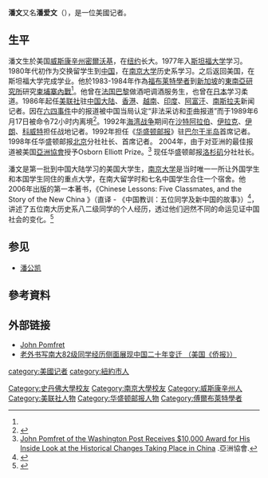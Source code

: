 {{noteTA
|1=zh-hans:福布莱特; zh-hant:傅爾布萊特;
}}
'''潘文'''又名'''潘爱文'''（{{lang-en|John Pomfret}}），是一位美國记者。

==生平==
潘文生於美国[[威斯康辛州|威斯康辛州]][[密爾沃基|密爾沃基]]，在[[纽约|纽约]]长大。1977年入[[斯坦福大学|斯坦福大学]]学习。1980年代初作为交换留学生到[[中国|中国]]，在[[南京大学|南京大学]]历史系学习。之后返回美国，在斯坦福大学完成学业。他於1983-1984年作為[[福布莱特计划|福布莱特學者]]到[[新加坡|新加坡]]的[[東南亞研究所|東南亞研究所]]研究[[柬埔寨內戰|柬埔寨內戰]]<ref name="asia"/>。他曾在[[法国|法国]][[巴黎|巴黎]]做酒吧调酒服务生，也曾在[[日本|日本]]学习柔道。1986年起任[[美联社|美联社]]驻[[中国大陆|中国大陆]]、[[香港|香港]]、[[越南|越南]]、[[印度|印度]]、[[阿富汗|阿富汗]]、[[南斯拉夫|南斯拉夫]]新闻记者。因在[[六四事件|六四事件]]中的报道被中国当局认定“非法采访和歪曲报道”而于1989年6月17日被命令72小时内离境<ref>{{cite book|author=北京市地方志编纂委员会|title=北京年鉴1990|year=1990|publisher=中国城市出版社}}</ref>{{rp|237}}。1992年[[海湾战争|海湾战争]]期间在[[沙特阿拉伯|沙特阿拉伯]]、[[伊拉克|伊拉克]]、[[伊朗|伊朗]]、[[科威特|科威特]]担任战地记者。1992年担任《[[华盛顿邮报|华盛顿邮报]]》驻[[巴尔干半岛|巴尔干半岛]]首席记者。1998年任华盛顿邮报[[北京|北京]]分社社长、首席记者。 2004年，由于对亚洲的最佳报道被美国[[亞洲協會|亞洲協會]]授予Osborn Elliott Prize。<ref name="asia">[http://asiasociety.org/media/press-releases/john-pomfret-washington-post-receives-10000-award-his-inside-look-historical-ch John Pomfret of the Washington Post Receives $10,000 Award for His Inside Look at the Historical Changes Taking Place in China ] {{Wayback|url=http://asiasociety.org/media/press-releases/john-pomfret-washington-post-receives-10000-award-his-inside-look-historical-ch |date=20210103142552 }}.亞洲協會.{{en}}</ref> 现任华盛顿邮报[[洛杉矶|洛杉矶]]分社社长。

潘文是第一批到中国大陆学习的美国大学生，[[南京大学|南京大学]]是当时唯一一所让外国学生和本国学生同住的重点大学，在南大留学时和七名中国学生合住一个宿舍。他2006年出版的第一本著书，《Chinese Lessons: Five Classmates, and the Story of the New China 》（直译 - 《中国教训：五位同学及新中国的故事》）<ref>{{Cite web|title=“我的大学同学”|url=https://www.ftchinese.com/story/001023924?full=y&archive|access-date=2021-09-05|date=2008-12-29|work=FT中文网|language=zh|archive-date=2021-09-05|archive-url=https://web.archive.org/web/20210905112116/https://www.ftchinese.com/story/001023924?full=y&archive|dead-url=no}}</ref>，讲述了五位南大历史系八二级同学的个人经历，透过他们迥然不同的命运见证中国社会的变化。<ref name="Pomfret2006">{{cite book|author=John Pomfret|title=Chinese Lessons: Five Classmates and the Story of the New China|url=http://books.google.com/books?id=ipPy_84UhpkC|date=8 August 2006|publisher=Henry Holt and Company|isbn=978-0-8050-7615-8}}</ref>

==参见==
*[[潘公凯_(记者)|潘公凯]]

==參考資料==
{{Reflist}}

==外部链接==
*[http://www.johnpomfret.net/ John Pomfret] {{Wayback|url=http://www.johnpomfret.net/ |date=20210210235815 }}
*[https://web.archive.org/web/20061120080259/http://www.chinapressusa.com/shequ/200608070006.htm 老外书写南大82级同学经历侧面展现中国二十年变迁 （美国《侨报》）]

{{DEFAULTSORT:Pomfret, John}}
[[category:美國记者|category:美國记者]]
[[Category:史丹佛大學校友|Category:史丹佛大學校友]]
[[Category:南京大學校友|Category:南京大學校友]]
[[category:紐約市人|category:紐約市人]]
[[Category:威斯康辛州人|Category:威斯康辛州人]]
[[Category:美联社人物|Category:美联社人物]]
[[Category:华盛顿邮报人物|Category:华盛顿邮报人物]]
[[Category:傅爾布萊特學者|Category:傅爾布萊特學者]]